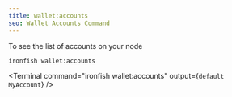 ```yaml
---
title: wallet:accounts
seo: Wallet Accounts Command
---
```


To see the list of accounts on your node

```sh
ironfish wallet:accounts
```

<Terminal command="ironfish wallet:accounts"
  output={`
default
MyAccount
  `}
/>
